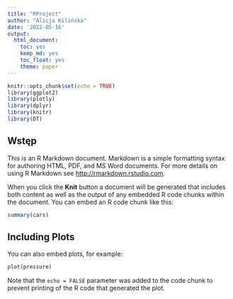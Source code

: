 ---
title: "RProject"
author: "Alicja Kilińska"
date: '2022-05-16'
output: 
  html_document: 
    toc: yes
    keep_md: yes
    toc_float: yes
    theme: paper
---

<!-- 
Library to install
- ggplot2
- plotly
- dplyr
- knitr
- DT
-->

<!-- Load the libraries -->
<!-- Hide warnings and messages -->

```{r setup, include=FALSE, message=FALSE, warning=FALSE}
knitr::opts_chunk$set(echo = TRUE)
library(ggplot2)
library(plotly)
library(dplyr)
library(knitr)
library(DT)
```

## Wstęp

This is an R Markdown document. Markdown is a simple formatting syntax for authoring HTML, PDF, and MS Word documents. For more details on using R Markdown see <http://rmarkdown.rstudio.com>.

When you click the **Knit** button a document will be generated that includes both content as well as the output of any embedded R code chunks within the document. You can embed an R code chunk like this:

```{r cars}
summary(cars)
```

## Including Plots

You can also embed plots, for example:

```{r pressure, echo=FALSE}
plot(pressure)
```

Note that the `echo = FALSE` parameter was added to the code chunk to prevent printing of the R code that generated the plot.
